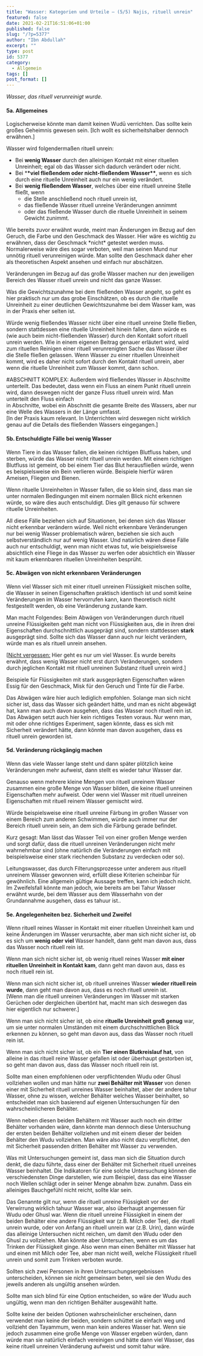 ```yaml
---
title: "Wasser: Kategorien und Urteile – (5/5) Najis, rituell unrein"
featured: false
date: 2021-02-21T16:51:06+01:00
published: false
slug: "/?p=5377"
author: "Ibn Abdullah"
excerpt: ""
type: post
id: 5377
category:
  - Allgemein
tags: []
post_format: []
---
```


_Wasser, das rituell verunreinigt wurde._

#### 5a. Allgemeines

Logischerweise könnte man damit keinen Wudū verrichten. Das sollte kein großes Geheimnis gewesen sein. \[Ich wollt es sicherheitshalber dennoch erwähnen.\]

Wasser wird folgendermaßen rituell unrein:

- Bei **wenig Wasser** durch den alleinigen Kontakt mit einer rituellen Unreinheit; egal ob das Wasser sich dadurch verändert oder nicht.
- Bei \***\*viel fließendem oder nicht-fließendem Wasser\*\***, wenn es sich durch eine rituelle Unreinheit auch nur ein wenig verändert.
- Bei **wenig fließendem Wasser**, welches über eine rituell unreine Stelle fließt, wenn
  - die Stelle anschließend noch rituell unrein ist,
  - das fließende Wasser rituell unreine Veränderungen annimmt
  - oder das fließende Wasser durch die rituelle Unreinheit in seinem Gewicht zunimmt.

Wie bereits zuvor erwähnt wurde, meint man Änderungen im Bezug auf den Geruch, die Farbe und den Geschmack des Wasser. Hier wäre es wichtig zu erwähnen, dass der Geschmack \*nicht\* getestet werden muss. Normalerweise wäre dies sogar verboten, weil man seinen Mund nur unnötig rituell verunreinigen würde. Man sollte den Geschmack daher eher als theoretischen Aspekt ansehen und einfach nur abschätzen.

Veränderungen im Bezug auf das große Wasser machen nur den jeweiligen Bereich des Wasser rituell unrein und nicht das ganze Wasser.

Was die Gewichtszunahme bei dem fließenden Wasser angeht, so geht es hier praktisch nur um das grobe Einschätzen, ob es durch die rituelle Unreinheit zu einer deutlichen Gewichtszunahme bei dem Wasser kam, was in der Praxis eher selten ist.

Würde wenig fließendes Wasser nicht über eine rituell unreine Stelle fließen, sondern stattdessen eine rituelle Unreinheit hinein fallen, dann würde es (wie auch beim nicht-fließenden Wasser) durch den Kontakt sofort rituell unrein werden. Wie in einem eigenen Beitrag genauer erläutert wird, wird zum rituellen Reinigen einer rituell verunrenigten Sache das Wasser über die Stelle fließen gelassen. Wenn Wasser zu einer rituellen Unreinheit kommt, wird es daher nicht sofort durch den Kontakt rituell unrein, aber wenn die rituelle Unreinheit zum Wasser kommt, dann schon.

\#ABSCHNITT KOMPLEX: Außerdem wird fließendes Wasser in Abschnitte unterteilt. Das bedeutet, dass wenn ein Fluss an einem Punkt rituell unrein wird, dann deswegen nicht der ganze Fluss rituell unrein wird. Man unterteilt den Fluss einfach  
in Abschnitte, wobei ein Abschnitt die gesamte Breite des Wassers, aber nur eine Welle des Wassers in der Länge umfasst.  
\[In der Praxis kaum relevant. In Unterrichten wird deswegen nicht wirklich genau auf die Details des fließenden Wassers eingegangen.\]

#### 5b. Entschuldigte Fälle bei wenig Wasser

Wenn Tiere in das Wasser fallen, die keinen richtigen Blutfluss haben, und sterben, würde das Wasser nicht rituell unrein werden. Mit einem richtigen Blutfluss ist gemeint, ob bei einem Tier das Blut herausfließen würde, wenn es beispielsweise ein Bein verlieren würde. Beispiele hierfür wären Ameisen, Fliegen und Bienen.

Wenn rituelle Unreinheiten in Wasser fallen, die so klein sind, dass man sie unter normalen Bedingungen mit einem normalen Blick nicht erkennen würde, so wäre dies auch entschuldigt. Dies gilt genauso für schwere rituelle Unreinheiten.

All diese Fälle beziehen sich auf Situationen, bei denen sich das Wasser nicht erkennbar verändern würde. Weil nicht erkennbare Veränderungen nur bei wenig Wasser problematisch wären, beziehen sie sich auch selbstverständlich nur auf wenig Wasser. Und natürlich wären diese Fälle auch nur entschuldigt, wenn man nicht etwas tut, wie beispielsweise absichtlich eine Fliege in das Wasser zu werfen oder absichtlich ein Wasser mit kaum erkennbaren rituellen Unreinheiten besprüht.

#### 5c. Abwägen von nicht erkennbaren Veränderungen

Wenn viel Wasser sich mit einer rituell unreinen Flüssigkeit mischen sollte, die Wasser in seinen Eigenschaften praktisch identisch ist und somit keine Veränderungen im Wasser hervorrufen kann, kann theoretisch nicht festgestellt werden, ob eine Veränderung zustande kam.

Man macht Folgendes: Beim Abwägen von Veränderungen durch rituell unreine Flüssigkeiten geht man nicht von Flüssigkeiten aus, die in ihren drei Eigenschaften durchschnittlich ausgeprägt sind, sondern stattdessen **stark** ausgeprägt sind. Sollte sich das Wasser dann auch nur leicht verändern, würde man es als rituell unrein ansehen.

\[<span style="text-decoration: underline;">Nicht vergessen:</span> Hier geht es nur um viel Wasser. Es wurde bereits erwähnt, dass wenig Wasser nicht erst durch Veränderungen, sondern durch jeglichen Kontakt mit rituell unreinen Substanz rituell unrein wird.\]

Beispiele für Flüssigkeiten mit stark ausgeprägten Eigenschaften wären Essig für den Geschmack, Misk für den Geruch und Tinte für die Farbe.

Das Abwägen wäre hier auch lediglich empfohlen. Solange man sich nicht sicher ist, dass das Wasser sich geändert hätte, und man es nicht abgewägt hat, kann man auch davon ausgehen, dass das Wasser noch rituell rein ist. Das Abwägen setzt auch hier kein richtiges Testen voraus. Nur wenn man, mit oder ohne richtiges Experiment, sagen könnte, dass es sich mit Sicherheit verändert hätte, dann könnte man davon ausgehen, dass es rituell unrein geworden ist.

#### 5d. Veränderung rückgängig machen

Wenn das viele Wasser lange steht und dann später plötzlich keine Veränderungen mehr aufweist, dann stellt es wieder tahur Wasser dar.

Genauso wenn mehrere kleine Mengen von rituell unreinem Wasser zusammen eine große Menge von Wasser bilden, die keine rituell unreinen Eigenschaften mehr aufweist. Oder wenn viel Wasser mit rituell unreinen Eigenschaften mit rituell reinem Wasser gemischt wird.

Würde beispielsweise eine rituell unreine Färbung im großen Wasser von einem Bereich zum anderen Schwimmen, würde auch immer nur der Bereich rituell unrein sein, an dem sich die Färbung gerade befindet.

Kurz gesagt: Man lässt das Wasser Teil von einer großen Menge werden und sorgt dafür, dass die rituell unreinen Veränderungen nicht mehr wahrnehmbar sind (ohne natürlich die Veränderungen einfach mit beispielsweise einer stark riechenden Substanz zu verdecken oder so).

Leitungswasser, das durch Filterungsprozesse unter anderem aus rituell unreinem Wasser gewonnen wird, erfüllt diese Kriterien scheinbar für gewöhnlich. Eine allgemein gültige Aussage treffen, kann ich jedoch nicht. Im Zweifelsfall könnte man jedoch, wie bereits am bei Tahur Wasser erwähnt wurde, bei dem Wasser aus dem Wasserhahn von der Grundannahme ausgehen, dass es tahuur ist..

#### 5e. Angelegenheiten bez. Sicherheit und Zweifel

Wenn rituell reines Wasser in Kontakt mit einer rituellen Unreinheit kam und keine Änderungen im Wasser verursachte, aber man sich nicht sicher ist, ob es sich um **wenig oder viel** Wasser handelt, dann geht man davon aus, dass das Wasser noch rituell rein ist.

Wenn man sich nicht sicher ist, ob wenig rituell reines Wasser **mit einer rituellen Unreinheit in Kontakt kam**, dann geht man davon aus, dass es noch rituell rein ist.

Wenn man sich nicht sicher ist, ob rituell unreines Wasser **wieder rituell rein wurde**, dann geht man davon aus, dass es noch rituell unrein ist.  
\[Wenn man die rituell unreinen Veränderungen im Wasser mit starken Gerüchen oder dergleichen übertönt hat, macht man sich deswegen das hier eigentlich nur schwerer.\]

Wenn man sich nicht sicher ist, ob eine **rituelle Unreinheit groß genug** war, um sie unter normalen Umständen mit einem durchschnittlichen Blick erkennen zu können, so geht man davon aus, dass das Wasser noch rituell rein ist.

Wenn man sich nicht sicher ist, ob ein **Tier einen Blutkreislauf hat**, von alleine in das rituell reine Wasser gefallen ist oder überhaupt gestorben ist, so geht man davon aus, dass das Wasser noch rituell rein ist.

Sollte man einen empfohlenen oder verpflichtenden Wudu oder Ghusl vollziehen wollen und man hätte nur **zwei Behälter mit Wasser** von denen einer mit Sicherheit rituell unreines Wasser beinhaltet, aber der andere tahur Wasser, ohne zu wissen, welcher Behälter welches Wasser beinhaltet, so entscheidet man sich basierend auf eigenen Untersuchungen für den wahrscheinlicheren Behälter.

Wenn neben diesen beiden Behältern mit Wasser auch noch ein dritter Behälter vorhanden wäre, dann könnte man dennoch diese Untersuchung der ersten beiden Behälter vollziehen und mit einem dieser der beiden Behälter den Wudu vollziehen. Man wäre also nicht dazu verpflichtet, den mit Sicherheit passenden dritten Behälter mit Wasser zu verwenden.

Was mit Untersuchungen gemeint ist, dass man sich die Situation durch denkt, die dazu führte, dass einer der Behälter mit Sicherheit rituell unreines Wasser beinhaltet. Die Indikatoren für eine solche Untersuchung können die verschiedensten Dinge darstellen, wie zum Beispiel, dass das eine Wasser noch Wellen schlägt oder in seiner Menge abnahm bzw. zunahm. Dass ein alleiniges Bauchgefühl nicht reicht, sollte klar sein.

Das Genannte gilt nur, wenn die rituell unreine Flüssigkeit vor der Verwirrung wirklich tahuur Wasser war, also überhaupt angemessen für Wudu oder Ghusl war. Wenn die rituell unreine Flüssigkeit in einem der beiden Behälter eine andere Flüssigkeit war (z.B. Milch oder Tee), die rituell unrein wurde, oder von Anfang an rituell unrein war (z.B. Urin), dann würde das alleinige Untersuchen nicht reichen, um damit den Wudu oder den Ghusl zu vollziehen. Man könnte aber Untersuchen, wenn es um das Trinken der Flüssigkeit ginge. Also wenn man einen Behälter mit Wasser hat und einen mit Milch oder Tee, aber man nicht weiß, welche Flüssigkeit rituell unrein und somit zum Trinken verboten wurde.

Sollten sich zwei Personen in ihren Untersuchungsergebnissen unterscheiden, können sie nicht gemeinsam beten, weil sie den Wudu des jeweils anderen als ungültig ansehen würden.

Sollte man sich blind für eine Option entscheiden, so wäre der Wudu auch ungültig, wenn man den richtigen Behälter ausgewählt hatte.

Sollte keine der beiden Optionen wahrscheinlicher erscheinen, dann verwendet man keine der beiden, sondern schüttet sie einfach weg und vollzieht den Tayammum, wenn man kein anderes Wasser hat. Wenn sie jedoch zusammen eine große Menge von Wasser ergeben würden, dann würde man sie natürlich einfach vereinigen und hätte dann viel Wasser, das keine rituell unreinen Veränderung aufweist und somit tahur wäre.
